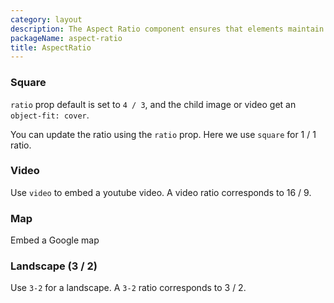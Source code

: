 ```yaml
---
category: layout
description: The Aspect Ratio component ensures that elements maintain a consistent width-to-height ratio across different screen sizes. It helps keep interfaces visually balanced and prevents distortion of content by preserving the specified aspect ratio.
packageName: aspect-ratio
title: AspectRatio
---
```


### Square

`ratio` prop default is set to `4 / 3`, and the child image or video get an `object-fit: cover`.

You can update the ratio using the `ratio` prop. Here we use `square` for 1 / 1 ratio.

<div data-playground="ratio.tsx" data-component="AspectRatio"></div>

### Video

Use `video` to embed a youtube video. A video ratio corresponds to 16 / 9.

<div data-playground="video.tsx" data-component="AspectRatio"></div>

### Map

Embed a Google map

<div data-playground="map.tsx" data-component="AspectRatio"></div>

### Landscape (3 / 2)

Use `3-2` for a landscape. A `3-2` ratio corresponds to 3 / 2.

<div data-playground="landscape.tsx" data-component="AspectRatio"></div>
